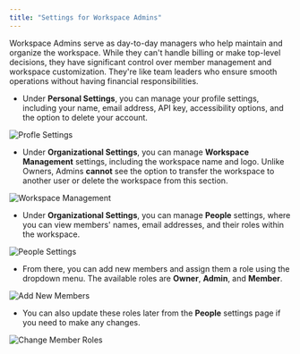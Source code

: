 ```yaml
---
title: "Settings for Workspace Admins"
--- 
```


Workspace Admins serve as day-to-day managers who help maintain and organize the workspace. While they can't handle billing or make top-level decisions, they have significant control over member management and workspace customization. They're like team leaders who ensure smooth operations without having financial responsibilities.

- Under **Personal Settings**, you can manage your profile settings, including your name, email address, API key, accessibility options, and the option to delete your account.

![Profle Settings](/images/admin1.png)

- Under **Organizational Settings**, you can manage **Workspace Management** settings, including the workspace name and logo. Unlike Owners, Admins **cannot** see the option to transfer the workspace to another user or delete the workspace from this section.

![Workspace Management](/images/admin2.png)

- Under **Organizational Settings**, you can manage **People** settings, where you can view members' names, email addresses, and their roles within the workspace.

![People Settings](/images/admin3.png)

- From there, you can add new members and assign them a role using the dropdown menu. The available roles are **Owner**, **Admin**, and **Member**.

![Add New Members](/images/admin4.png)

- You can also update these roles later from the **People** settings page if you need to make any changes.

![Change Member Roles](/images/admin5.png)
